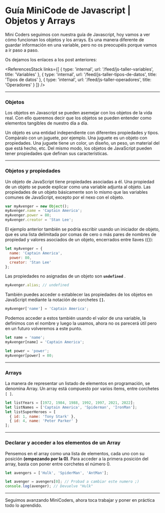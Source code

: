 # **Guía MiniCode de Javascript | Objetos y Arrays**

Mini Coders seguimos con nuestra guía de Javascript, hoy vamos a ver cómo funcionan los objetos y los arrays. Es una manera diferente de guardar información en una variable, pero no os preocupéis porque vamos a ir paso a paso.

Os dejamos los enlaces a los post anteriores:

<ReferencesStack
  links={[
    {
      type: 'internal',
      url: '/feed/js-taller-variables',
      title: 'Variables'
    },
    {
      type: 'internal',
      url: '/feed/js-taller-tipos-de-datos',
      title: 'Tipos de datos'
    },
    {
      type: 'internal',
      url: '/feed/js-taller-operadores',
      title: 'Operadores'
    }
  ]}
/>

---

### Objetos

Los objetos en Javascript se pueden asemejar con los objetos de la vida real. Con ello queremos decir que los objetos se pueden entender como elementos tangibles de nuestro día a día.

Un objeto es una entidad independiente con diferentes propiedades y tipos. Compáralo con un juguete, por ejemplo. Una juguete es un objeto con propiedades. Una juguete tiene un color, un diseño, un peso, un material del que está hecho, etc. Del mismo modo, los objetos de JavaScript pueden tener propiedades que definan sus características.

---

### Objetos y propiedades

Un objeto de JavaScript tiene propiedades asociadas a él. Una propiedad de un objeto se puede explicar como una variable adjunta al objeto. Las propiedades de un objeto básicamente son lo mismo que las variables comunes de JavaScript, excepto por el nexo con el objeto.

```jsx
var myAvenger = new Object();
myAvenger.name = 'Captain America';
myAvenger.power = 80;
myAvenger.creator = 'Stan Lee';
```

El ejemplo anterior también se podría escribir usando un iniciador de objeto, que es una lista delimitada por comas de cero o más pares de nombres de propiedad y valores asociados de un objeto, encerrados entre llaves ({}):

```jsx
let myAvenger = {
  name: 'Captain America',
  power: 80,
  creator: 'Stan Lee'
};
```

Las propiedades no asignadas de un objeto son **`undefined`** .

```jsx
myAvenger.alias; // undefined
```

También puedes acceder o establecer las propiedades de los objetos en JavaScript mediante la notación de corchetes **`[]`.**

```jsx
myAvenger['name'] = 'Captain America';
```

Podemos acceder a estos también usando el valor de una variable, la definimos con el nombre y luego la usamos, ahora no os parecerá útil pero en un futuro volveremos a este punto.

```jsx
let name = 'name';
myAvenger[name] = 'Captain America';

let power = 'power';
myAvenger[power] = 80;
```

---

### Arrays

La manera de representar un listado de elementos en programación, se denomina Array. Un array está compuesto por varios ítems, entre corchetes `[ ]`.

```jsx
let listYears = [1972, 1984, 1988, 1992, 1997, 2021, 2022];
let listNames = ['Captain America', 'Spiderman', 'IronMan'];
let listSuperHeroes = [
  { id: 1, name: 'Tony Stark' },
  { id: 4, name: 'Peter Parker' }
];
```

---

### Declarar y a**cceder a los elementos de un Array**

Pensemos en el array como una lista de elementos, cada uno con su posición **(empezando por la 0)**. Para acceder a la primera posición del array, basta con poner entre corchetes el número 0.

```jsx
let avengers = ['Hulk', 'SpiderMan', 'AntMan'];

let avenger = avengers[0]; // Probad a cambiar este numero ;)
console.log(avenger); // Devuelve "Hulk"
```

---

Seguimos avanzando MiniCoders, ahora toca trabajar y poner en práctica todo lo aprendido.
